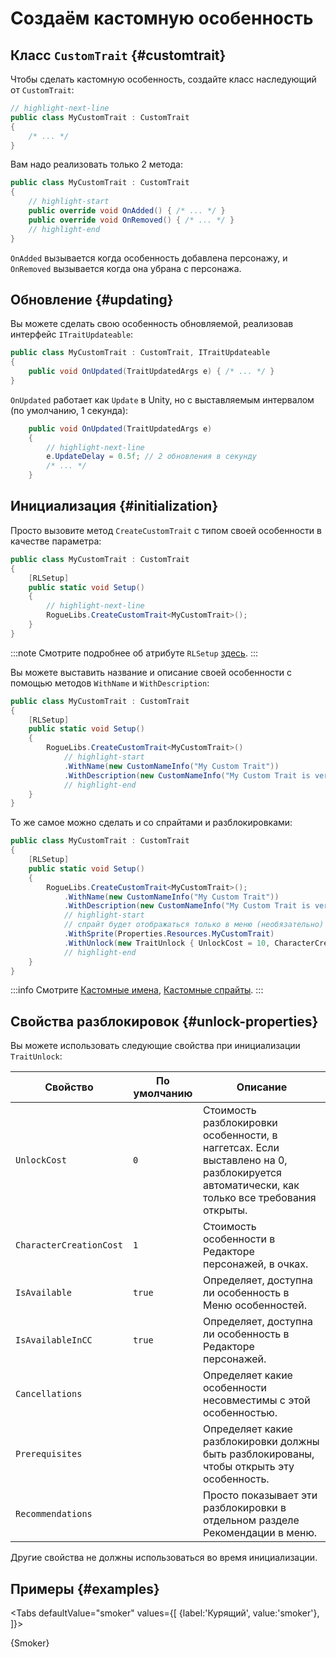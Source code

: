 # Создаём кастомную особенность


## Класс `CustomTrait` {#customtrait}

Чтобы сделать кастомную особенность, создайте класс наследующий от `CustomTrait`:

```csharp title="MyCustomTrait.cs"
// highlight-next-line
public class MyCustomTrait : CustomTrait
{
    /* ... */
}
```

Вам надо реализовать только 2 метода:

```csharp title="MyCustomTrait.cs"
public class MyCustomTrait : CustomTrait
{
    // highlight-start
    public override void OnAdded() { /* ... */ }
    public override void OnRemoved() { /* ... */ }
    // highlight-end
}
```

`OnAdded` вызывается когда особенность добавлена персонажу, и `OnRemoved` вызывается когда она убрана с персонажа.

## Обновление {#updating}

Вы можете сделать свою особенность обновляемой, реализовав интерфейс `ITraitUpdateable`:

```csharp title="MyCustomTrait.cs"
public class MyCustomTrait : CustomTrait, ITraitUpdateable
{
    public void OnUpdated(TraitUpdatedArgs e) { /* ... */ }
}
```

`OnUpdated` работает как `Update` в Unity, но с выставляемым интервалом (по умолчанию, 1 секунда):

```csharp
    public void OnUpdated(TraitUpdatedArgs e)
    {
        // highlight-next-line
        e.UpdateDelay = 0.5f; // 2 обновления в секунду
        /* ... */
    }
```

## Инициализация {#initialization}

Просто вызовите метод `CreateCustomTrait` с типом своей особенности в качестве параметра:

```csharp title="MyCustomTrait.cs"
public class MyCustomTrait : CustomTrait
{
    [RLSetup]
    public static void Setup()
    {
        // highlight-next-line
        RogueLibs.CreateCustomTrait<MyCustomTrait>();
    }
}
```

:::note
Смотрите подробнее об атрибуте `RLSetup` [здесь](../patching-utilities#rlsetup).
:::

Вы можете выставить название и описание своей особенности с помощью методов `WithName` и `WithDescription`:

```csharp title="MyCustomTrait.cs"
public class MyCustomTrait : CustomTrait
{
    [RLSetup]
    public static void Setup()
    {
        RogueLibs.CreateCustomTrait<MyCustomTrait>()
            // highlight-start
            .WithName(new CustomNameInfo("My Custom Trait"))
            .WithDescription(new CustomNameInfo("My Custom Trait is very cool and does a lot of great stuff"));
            // highlight-end
    }
}
```

То же самое можно сделать и со спрайтами и разблокировками:

```csharp title="MyCustomTrait.cs"
public class MyCustomTrait : CustomTrait
{
    [RLSetup]
    public static void Setup()
    {
        RogueLibs.CreateCustomTrait<MyCustomTrait>();
            .WithName(new CustomNameInfo("My Custom Trait"))
            .WithDescription(new CustomNameInfo("My Custom Trait is very cool and does a lot of great stuff"));
            // highlight-start
            // спрайт будет отображаться только в меню (необязательно)
            .WithSprite(Properties.Resources.MyCustomTrait)
            .WithUnlock(new TraitUnlock { UnlockCost = 10, CharacterCreationCost = 5 });
            // highlight-end
    }
}
```

:::info
Смотрите [Кастомные имена](../names/custom-names), [Кастомные спрайты](../custom-sprites).
:::

## Свойства разблокировок {#unlock-properties}

Вы можете использовать следующие свойства при инициализации `TraitUnlock`:

Свойство                | По умолчанию | Описание
------------------------|--------------|---------
`UnlockCost`            | `0`          | Стоимость разблокировки особенности, в наггетсах. Если выставлено на 0, разблокируется автоматически, как только все требования открыты.
`CharacterCreationCost` | `1`          | Стоимость особенности в Редакторе персонажей, в очках.
`IsAvailable`           | `true`       | Определяет, доступна ли особенность в Меню особенностей.
`IsAvailableInCC`       | `true`       | Определяет, доступна ли особенность в Редакторе персонажей.
`Cancellations`         |              | Определяет какие особенности несовместимы с этой особенностью.
`Prerequisites`         |              | Определяет какие разблокировки должны быть разблокированы, чтобы открыть эту особенность.
`Recommendations`       |              | Просто показывает эти разблокировки в отдельном разделе Рекомендации в меню.

Другие свойства не должны использоваться во время инициализации.

## Примеры {#examples}



<Tabs
    defaultValue="smoker"
    values={[
        {label:'Курящий', value:'smoker'},
    ]}>
<TabItem value="smoker">

<CodeSnippet>{Smoker}</CodeSnippet>

</TabItem>
</Tabs>
